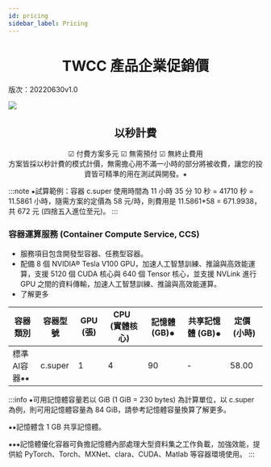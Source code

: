 ```yaml
---
id: pricing
sidebar_label: Pricing
---
```


# <center> TWCC 產品企業促銷價 </center>  

<p style={{'text-align':'right', 'font-size':'15px'}}>版次：20220630v1.0</p>


![](https://cos.twcc.ai/SYS-MANUAL/uploads/upload_f2602f6b2fb896ba5da3d3e50da7ea9f.png)

## <center>以秒計費</center>

<center>&#9745; 付費方案多元 &#9745; 無需預付 &#9745; 無終止費用</center>

<center>方案皆採以秒計費的模式計價，無需擔心用不滿一小時的部分將被收費，讓您的投資皆可精準的用在測試與開發。⁕</center>

:::note
⁕試算範例：容器 c.super 使用時間為 11 小時 35 分 10 秒 = 41710 秒 = 11.5861 小時，隨需方案的定價為 58 元/時，則費用是 11.5861*58 = 671.9938，共 672 元 (四捨五入進位至元)。
:::

### 容器運算服務 (Container Compute Service, CCS)

- 服務項目包含開發型容器、任務型容器。
- 配備 8 個 NVIDIA® Tesla V100 GPU，加速人工智慧訓練、推論與高效能運算，支援 5120 個 CUDA 核心與 640 個 Tensor 核心，並支援 NVLink 進行 GPU 之間的資料傳輸，加速人工智慧訓練、推論與高效能運算。
- 了解更多

| 容器類別 | 容器型號 | GPU (張) |CPU (實體核心) |記憶體 (GB)⁕ |共享記憶體 (GB)⁕|定價 (小時)|
| -------- | -------- | -------- | -------- | -------- | -------- | -------- |
| 標準AI容器⁕⁕    | c.super    | 1     |4  |90     |-     |58.00     |


:::info
⁕可用記憶體容量若以 GiB (1 GiB = 230 bytes) 為計算單位，以 c.super 為例，則可用記憶體容量為 84 GiB，請參考記憶體容量換算了解更多。

⁕⁕記憶體含 1 GB 共享記憶體。

⁕⁕⁕記憶體優化容器可負擔記憶體內部處理大型資料集之工作負載，加強效能，提供給 PyTorch、Torch、MXNet、clara、CUDA、Matlab 等容器環境使用。
:::
